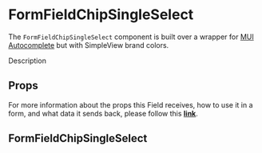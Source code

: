 
<Meta title='FormFields/FormFieldChipSingleSelect/Readme' />

# FormFieldChipSingleSelect

The `FormFieldChipSingleSelect` component is built over a wrapper for [MUI Autocomplete](https://mui.com/material-ui/react-autocomplete/#main-content) but with SimpleView brand colors.

Description

## Props

For more information about the props this Field receives, how to use it in a form, and what data it sends back, please follow this [**link**](https://simpleviewinc.github.io/sv-mosaic/master/?path=/docs/components-form-readme--page#formfieldchipsingleselect).

## FormFieldChipSingleSelect

<Preview withSource='none'>
  <stories.Playground />
</Preview>
